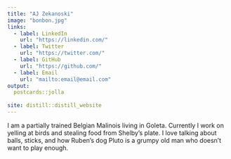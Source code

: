 ```yaml
---
title: "AJ Zekanoski"
image: "bonbon.jpg"
links:
  - label: LinkedIn
    url: "https://linkedin.com/"
  - label: Twitter
    url: "https://twitter.com/"
  - label: GitHub
    url: "https://github.com/"
  - label: Email
    url: "mailto:email@email.com"
output:
  postcards::jolla
  
site: distill::distill_website
---
```

 
I am a partially trained Belgian Malinois living in Goleta. 
Currently I work on yelling at birds and stealing food from Shelby's plate. I love talking about balls, 
sticks, and how Ruben's dog Pluto is a grumpy old man who doesn't want to play enough.
